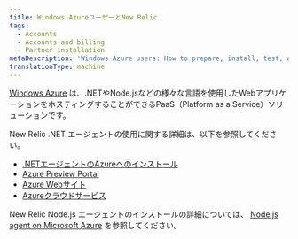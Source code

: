 ```yaml
---
title: Windows AzureユーザーとNew Relic
tags:
  - Accounts
  - Accounts and billing
  - Partner installation
metaDescription: 'Windows Azure users: How to prepare, install, test, and initialize the New Relic agent.'
translationType: machine
---
```


[Windows Azure](https://www.windowsazure.com/ "新しいウィンドウで開くリンク") は、.NETやNode.jsなどの様々な言語を使用したWebアプリケーションをホスティングすることができるPaaS（Platform as a Service）ソリューションです。

New Relic .NET エージェントの使用に関する詳細は、以下を参照してください。

* [.NETエージェントのAzureへのインストール](/docs/dotnet/installing-the-net-agent-on-azure)
* [Azure Preview Portal](/docs/agents/net-agent/azure-installation/azure-preview-portal)
* [Azure Webサイト](/docs/dotnet/azure-web-sites)
* [Azureクラウドサービス](/docs/dotnet/azure-cloud-services)

New Relic Node.js エージェントのインストールの詳細については、 [Node.js agent on Microsoft Azure](/docs/nodejs/nodejs-agent-on-microsoft-azure) を参照してください。
